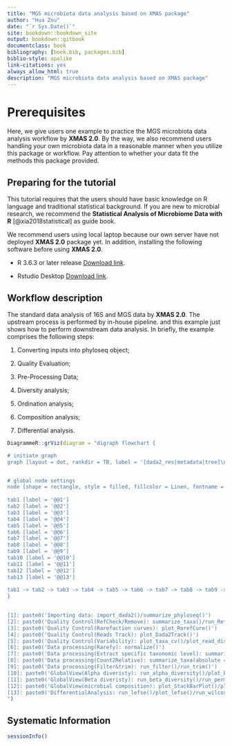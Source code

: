 ```yaml
--- 
title: "MGS microbiota data analysis based on XMAS package"
author: "Hua Zou"
date: "`r Sys.Date()`"
site: bookdown::bookdown_site
output: bookdown::gitbook
documentclass: book
bibliography: [book.bib, packages.bib]
biblio-style: apalike
link-citations: yes
always_allow_html: true
description: "MGS microbiota data analysis based on XMAS package"
---
```


# Prerequisites

Here, we give users one example to practice the MGS microbiota data analysis workflow by **XMAS 2.0**. By the way, we also recommend users handling your own microbiota data in a reasonable manner when you utilize this package or workflow. Pay attention to whether your data fit the methods this package provided.


## Preparing for the tutorial

This tutorial requires that the users should have basic knowledge on R language and traditional statistical background. If you are new to microbial research, we recommend the **Statistical Analysis of Microbiome Data with R** [@xia2018statistical] as guide book. 

We recommend users using local laptop because our own server have not deployed **XMAS 2.0** package yet. In addition, installing the following software before using **XMAS 2.0**.

* R 3.6.3 or later release [Download link](https://mirrors.tuna.tsinghua.edu.cn/CRAN/).

* Rstudio Desktop [Download link](https://www.rstudio.com/products/rstudio/download/#download).


## Workflow description

The standard data analysis of 16S and MGS data by **XMAS 2.0**. The upstream process is performed by in-house pipeline. and this example just shows how to perform downstream data analysis. In briefly, the example comprises the following steps:

1. Converting inputs into phyloseq object;

2. Quality Evaluation;

3. Pre-Processing Data;

4. Diversity analysis;

5. Ordination analysis;

6. Composition analysis;

7. Differential analysis.
```r
DiagrammeR::grViz(diagram = "digraph flowchart { 

# initiate graph
graph [layout = dot, rankdir = TB, label = '[dada2_res|metadata|tree]\n\n', labelloc = t]


# global node settings
node [shape = rectangle, style = filled, fillcolor = Linen, fontname = arial, width = 4]
 
tab1 [label = '@@1']  
tab2 [label = '@@2']  
tab3 [label = '@@3']
tab4 [label = '@@4']  
tab5 [label = '@@5']  
tab6 [label = '@@6']
tab7 [label = '@@7']  
tab8 [label = '@@8']  
tab9 [label = '@@9']
tab10 [label = '@@10']  
tab11 [label = '@@11']  
tab12 [label = '@@12']
tab13 [label = '@@13'] 
 
tab1 -> tab2 -> tab3 -> tab4 -> tab5 -> tab6 -> tab7 -> tab8 -> tab9 -> tab10 -> tab11 -> tab12 -> tab13;  
}  

  
[1]: paste0('Importing data: import_dada2()/summarize_phyloseq()')
[2]: paste0('Quality Control(RefCheck/Remove): summarize_taxa()/run_RefCheck()/get_GroupPhyloseq()')
[3]: paste0('Quality Control(Rarefaction curves): plot_RarefCure()')  
[4]: paste0('Quality Control(Reads Track): plot_Dada2Track()')  
[5]: paste0('Quality Control(Variability): plot_taxa_cv()/plot_read_distribution()')  
[6]: paste0('Data processing(Rarefy): normalize()') 
[7]: paste0('Data processing(Extract specific taxonomic level): summarize_taxa()') 
[8]: paste0('Data processing(Count2Relative): summarize_taxa(absolute = FALSE)') 
[9]: paste0('Data processing(Filter&trim): run_filter()/run_trim()') 
[10]: paste0('GlobalView(Alpha diveristy): run_alpha_diversity()/plot_boxplot()') 
[11]: paste0('GlobalView(Beta diveristy): run_beta_diversity()/run_permanova()/run_ordination()/plot_Ordination()') 
[12]: paste0('GlobalView(microbial composition): plot_StackBarPlot()/plot_core_taxa()/core_members()')
[13]: paste0('DifferentialAnalysis: run_lefse()/plot_lefse()/run_wilcox()/plot_volcano()')
")
```


## Systematic Information
```r
sessionInfo()
```